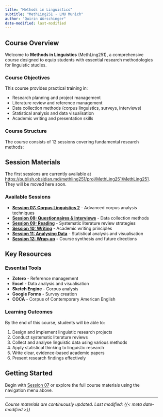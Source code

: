 ```yaml
---
title: "Methods in Linguistics"
subtitle: "MethLing251 - LMU Munich"
author: "Quirin Würschinger"
date-modified: last-modified
---
```


## Course Overview

Welcome to **Methods in Linguistics** (MethLing251), a comprehensive course designed to equip students with essential research methodologies for linguistic studies.

### Course Objectives

This course provides practical training in:

- Research planning and project management
- Literature review and reference management  
- Data collection methods (corpus linguistics, surveys, interviews)
- Statistical analysis and data visualisation
- Academic writing and presentation skills

### Course Structure

The course consists of 12 sessions covering fundamental research methods:

## Session Materials

The first sessions are currently available at
<https://publish.obsidian.md/methling251/proj/MethLing251/MethLing251>. They will be moved here soon.

### Available Sessions

- **[Session 07: Corpus Linguistics 2](07_corpus-linguistics-2/slides.html)** - Advanced corpus analysis techniques
- **[Session 08: Questionnaires & Interviews](08_questionnaires-interview/questionnaires-interviews.html)** - Data collection methods
- **[Session 09: Reading](09_reading/09_reading.html)** - Systematic literature review strategies  
- **[Session 10: Writing](10_writing/10_writing.html)** - Academic writing principles
- **[Session 11: Analysing Data](11_analysing-data/11_analysing-data.html)** - Statistical analysis and visualisation
- **[Session 12: Wrap-up](12_wrap-up/12_wrap-up.html)** - Course synthesis and future directions

## Key Resources

### Essential Tools
- **Zotero** - Reference management
- **Excel** - Data analysis and visualisation
- **Sketch Engine** - Corpus analysis
- **Google Forms** - Survey creation
- **COCA** - Corpus of Contemporary American English

### Learning Outcomes

By the end of this course, students will be able to:

1. Design and implement linguistic research projects
2. Conduct systematic literature reviews
3. Collect and analyse linguistic data using various methods
4. Apply statistical thinking to linguistic research
5. Write clear, evidence-based academic papers
6. Present research findings effectively

## Getting Started

Begin with [Session 07](07_corpus-linguistics-2/slides.html) or explore the full course materials using the navigation menu above.

---

*Course materials are continuously updated. Last modified: {{< meta date-modified >}}*
